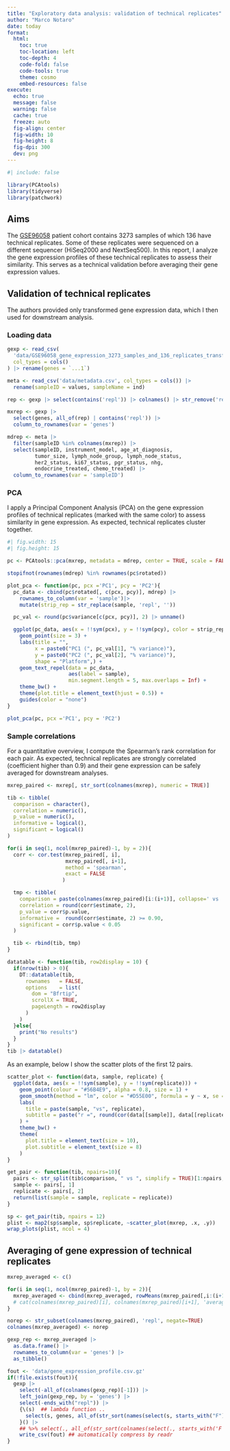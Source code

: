 ```yaml
---
title: "Exploratory data analysis: validation of technical replicates"
author: "Marco Notaro"
date: today
format:
  html:
    toc: true
    toc-location: left
    toc-depth: 4
    code-fold: false
    code-tools: true
    theme: cosmo
    embed-resources: false
execute:
  echo: true
  message: false
  warning: false
  cache: true
  freeze: auto
  fig-align: center
  fig-width: 10
  fig-height: 8
  fig-dpi: 300
  dev: png
---
```


```r
#| include: false

library(PCAtools)
library(tidyverse)
library(patchwork)
```

## Aims 
The [GSE96058](https://www.ncbi.nlm.nih.gov/geo/query/acc.cgi?acc=GSE96058) patient cohort contains 3273 samples of which 136 have technical replicates. Some of these replicates were sequenced on a different sequencer (HiSeq2000 and NextSeq500). In this report, I analyze the gene expression profiles of these technical replicates to assess their similarity. This serves as a technical validation before averaging their gene expression values.

## Validation of technical replicates

::: {.callout-note}
The authors provided only transformed gene expression data, which I then used for downstream analysis.
:::


### Loading data

```r
gexp <- read_csv(
  'data/GSE96058_gene_expression_3273_samples_and_136_replicates_transformed.csv.gz', 
  col_types = cols()
) |> rename(genes = `...1`)

meta <- read_csv('data/metadata.csv', col_types = cols()) |>
  rename(sampleID = values, sampleName = ind)
```

```r
rep <- gexp |> select(contains('repl')) |> colnames() |> str_remove('repl')

mxrep <- gexp |> 
  select(genes, all_of(rep) | contains('repl')) |> 
  column_to_rownames(var = 'genes') 

mdrep <- meta |> 
  filter(sampleID %in% colnames(mxrep)) |>
  select(sampleID, instrument_model, age_at_diagnosis, 
         tumor_size, lymph_node_group, lymph_node_status, 
         her2_status, ki67_status, pgr_status, nhg, 
         endocrine_treated, chemo_treated) |> 
  column_to_rownames(var = 'sampleID')
```

### PCA

I apply a Principal Component Analysis (PCA) on the gene expression profiles of technical replicates (marked with the same color) to assess similarity in gene expression. As expected, technical replicates cluster together.

```r
#| fig.width: 15
#| fig.height: 15

pc <- PCAtools::pca(mxrep, metadata = mdrep, center = TRUE, scale = FALSE, removeVar = 0.1)

stopifnot(rownames(mdrep) %in% rownames(pc$rotated))

plot_pca <- function(pc, pcx ='PC1', pcy = 'PC2'){
  pc_data <- cbind(pc$rotated[, c(pcx, pcy)], mdrep) |>
    rownames_to_column(var = 'sample')|>
    mutate(strip_rep = str_replace(sample, 'repl', ''))

  pc_val <- round(pc$variance[c(pcx, pcy)], 2) |> unname()

  ggplot(pc_data, aes(x = !!sym(pcx), y = !!sym(pcy), color = strip_rep, shape = instrument_model)) +
    geom_point(size = 3) + 
    labs(title = "",
         x = paste0("PC1 (", pc_val[1], "% variance)"),
         y = paste0("PC2 (", pc_val[2], "% variance)"),
         shape = "Platform",) +
    geom_text_repel(data = pc_data, 
                    aes(label = sample), 
                    min.segment.length = 5, max.overlaps = Inf) +
    theme_bw() +
    theme(plot.title = element_text(hjust = 0.5)) +
    guides(color = "none")
}

plot_pca(pc, pcx ='PC1', pcy = 'PC2')
```

### Sample correlations

For a quantitative overview, I compute the Spearman's rank correlation for each pair. As expected, technical replicates are strongly correlated (coefficient higher than 0.9) and their gene expression can be safely averaged for downstream analyses.


```r
mxrep_paired <- mxrep[, str_sort(colnames(mxrep), numeric = TRUE)]

tib <- tibble(
  comparison = character(),
  correlation = numeric(),
  p_value = numeric(),
  informative = logical(),
  significant = logical()
)

for(i in seq(1, ncol(mxrep_paired)-1, by = 2)){
  corr <- cor.test(mxrep_paired[, i], 
                   mxrep_paired[, i+1], 
                   method = 'spearman',
                   exact = FALSE
                  )

  tmp <- tibble(
    comparison = paste(colnames(mxrep_paired)[i:(i+1)], collapse=' vs '),
    correlation = round(corr$estimate, 2),
    p_value = corr$p.value,
    informative =  round(corr$estimate, 2) >= 0.90,
    significant = corr$p.value < 0.05
  )

  tib <- rbind(tib, tmp)
}

datatable <- function(tib, row2display = 10) {
  if(nrow(tib) > 0){
    DT::datatable(tib,
      rownames   = FALSE,
      options    = list(
        dom = "Bfrtip",
        scrollX = TRUE,
        pageLength = row2display
      )
    )
  }else{
    print("No results")
  }
}
tib |> datatable()
```

As an example, below I show the scatter plots of the first 12 pairs.

```r
scatter_plot <- function(data, sample, replicate) {
  ggplot(data, aes(x = !!sym(sample), y = !!sym(replicate))) +
    geom_point(colour = "#56B4E9", alpha = 0.8, size = 1) +
    geom_smooth(method = "lm", color = "#D55E00", formula = y ~ x, se = TRUE) +
    labs(
      title = paste(sample, "vs", replicate),
      subtitle = paste("r =", round(cor(data[[sample]], data[[replicate]], method = "spearman"), 3))
    ) +
    theme_bw() +
    theme(
      plot.title = element_text(size = 10),
      plot.subtitle = element_text(size = 8)
    )
}

get_pair <- function(tib, npairs=10){
  pairs <- str_split(tib$comparison, " vs ", simplify = TRUE)[1:npairs,]
  sample <- pairs[, 1]
  replicate <- pairs[, 2]
  return(list(sample = sample, replicate = replicate))
}

sp <- get_pair(tib, npairs = 12)
plist <- map2(sp$sample, sp$replicate, ~scatter_plot(mxrep, .x, .y))
wrap_plots(plist, ncol = 4)
```


## Averaging of gene expression of technical replicates

```r
mxrep_averaged <- c()

for(i in seq(1, ncol(mxrep_paired)-1, by = 2)){
  mxrep_averaged <- cbind(mxrep_averaged, rowMeans(mxrep_paired[,i:(i+1)]))
  # cat(colnames(mxrep_paired)[i], colnames(mxrep_paired)[i+1], 'averaged\n')
}

norep <- str_subset(colnames(mxrep_paired), 'repl', negate=TRUE)
colnames(mxrep_averaged) <- norep

gexp_rep <- mxrep_averaged |> 
  as.data.frame() |> 
  rownames_to_column(var = 'genes') |> 
  as_tibble()

fout <- 'data/gene_expression_profile.csv.gz'
if(!file.exists(fout)){
  gexp |> 
    select(-all_of(colnames(gexp_rep)[-1])) |> 
    left_join(gexp_rep, by = 'genes') |> 
    select(-ends_with("repl")) |>
    {\(s)  ## lambda function ..
      select(s, genes, all_of(str_sort(names(select(s, starts_with("F"))), numeric = TRUE)))
    }() |>
    ## %>% select(., all_of(str_sort(colnames(select(., starts_with('F'))), numeric = TRUE)))
    write_csv(fout) ## automatically compress by readr
}
```
